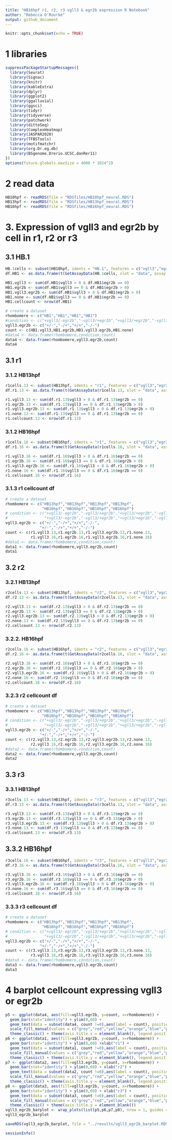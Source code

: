 ```yaml
---
title: "HB16hpf r1, r2, r3 vgll3 & egr2b expression R Notebook"
author: "Rebecca O'Rourke"
output: github_document
---
```


```r
knitr::opts_chunk$set(echo = TRUE)
```

# 1 libraries
```r
suppressPackageStartupMessages({
  library(Seurat)
  library(Signac)
  library(knitr)
  library(kableExtra)
  library(dplyr)
  library(ggplot2)
  library(ggalluvial)
  library(ggsci)
  library(tidyr)
  library(tidyverse)
  library(patchwork)
  library(dittoSeq)
  library(ComplexHeatmap)
  library(JASPAR2020)
  library(TFBSTools)
  library(motifmatchr)
  library(org.Dr.eg.db)
  library(BSgenome.Drerio.UCSC.danRer11)
})
options(future.globals.maxSize = 4000 * 1024^2)
```

# 2 read data

```r
HB10hpf <- readRDS(file = "RDSfiles/HB10hpf_neural.RDS")
HB13hpf <- readRDS(file = "RDSfiles/HB13hpf_neural.RDS")
HB16hpf <- readRDS(file = "RDSfiles/HB16hpf_neural.RDS")
```

# 3. Expression of vgll3 and egr2b by cell in r1, r2 or r3

## 3.1 HB.1
```r
HB.1cells <- subset(HB10hpf, idents = "HB.1", features = c("vgll3","egr2b"))
df.HB1 <- as.data.frame(t(GetAssayData(HB.1cells, slot = "data", assay = "SCT")))

HB1.vgll3 <- sum(df.HB1$vgll3 > 0 & df.HB1$egr2b == 0) 
HB1.egr2b <- sum(df.HB1$vgll3 == 0 & df.HB1$egr2b > 0) 
HB1.vgll3.egr2b <- sum(df.HB1$vgll3 > 0 & df.HB1$egr2b > 0) 
HB1.none <- sum(df.HB1$vgll3 == 0 & df.HB1$egr2b == 0)
HB1.cellcount <- nrow(df.HB1)

# create a dataset
rhombomere <- c("HB1","HB1","HB1","HB1")
#condition <- c("+vgll3/-egr2b","-vgll3/+egr2b","+vgll3/+egr2b","-vgll3/-egr2b")
vgll3.egr2b <- c("+/-","-/+","+/+","-/-")
count <- c(HB1.vgll3,HB1.egr2b,HB1.vgll3.egr2b,HB1.none)
#data4 <- data.frame(rhombomere,condition,count)
data4 <- data.frame(rhombomere,vgll3.egr2b,count)
data4
```

## 3.1 r1
### 3.1.2 HB13hpf
```r
r1cells.13 <- subset(HB13hpf, idents = "r1", features = c("vgll3","egr2b"))
df.r1.13 <- as.data.frame(t(GetAssayData(r1cells.13, slot = "data", assay = "SCT")))

r1.vgll3.13 <- sum(df.r1.13$vgll3 > 0 & df.r1.13$egr2b == 0) 
r1.egr2b.13 <- sum(df.r1.13$vgll3 == 0 & df.r1.13$egr2b > 0) 
r1.vgll3.egr2b.13 <- sum(df.r1.13$vgll3 > 0 & df.r1.13$egr2b > 0) 
r1.none.13 <- sum(df.r1.13$vgll3 == 0 & df.r1.13$egr2b == 0)
r1.cellcount.13 <- nrow(df.r1.13)
```

### 3.1.2 HB16hpf
```r
r1cells.16 <- subset(HB16hpf, idents = "r1", features = c("vgll3","egr2b"))
df.r1.16 <- as.data.frame(t(GetAssayData(r1cells.16, slot = "data", assay = "SCT")))

r1.vgll3.16 <- sum(df.r1.16$vgll3 > 0 & df.r1.16$egr2b == 0) 
r1.egr2b.16 <- sum(df.r1.16$vgll3 == 0 & df.r1.16$egr2b > 0) 
r1.vgll3.egr2b.16 <- sum(df.r1.16$vgll3 > 0 & df.r1.16$egr2b > 0) 
r1.none.16 <- sum(df.r1.16$vgll3 == 0 & df.r1.16$egr2b == 0)
r1.cellcount.16 <- nrow(df.r1.16)
```

### 3.1.3 r1 cellcount df
```r
# create a dataset
rhombomere <- c("HB13hpf","HB13hpf","HB13hpf","HB13hpf",
                "HB16hpf","HB16hpf","HB16hpf","HB16hpf")
# condition <- c("+vgll3/-egr2b","-vgll3/+egr2b","+vgll3/+egr2b","-vgll3/-egr2b",
#                "+vgll3/-egr2b","-vgll3/+egr2b","+vgll3/+egr2b","-vgll3/-egr2b")
vgll3.egr2b <- c("+/-","-/+","+/+","-/-",
               "+/-","-/+","+/+","-/-")
count <- c(r1.vgll3.13,r1.egr2b.13,r1.vgll3.egr2b.13,r1.none.13,
           r1.vgll3.16,r1.egr2b.16,r1.vgll3.egr2b.16,r1.none.16)
#data1 <- data.frame(rhombomere,condition,count)
data1 <- data.frame(rhombomere,vgll3.egr2b,count)
data1
```

## 3.2 r2
### 3.2.1 HB13hpf
```r
r2cells.13 <- subset(HB13hpf, idents = "r2", features = c("vgll3","egr2b"))
df.r2.13 <- as.data.frame(t(GetAssayData(r2cells.13, slot = "data", assay = "SCT")))

r2.vgll3.13 <- sum(df.r2.13$vgll3 > 0 & df.r2.13$egr2b == 0) 
r2.egr2b.13 <- sum(df.r2.13$vgll3 == 0 & df.r2.13$egr2b > 0) 
r2.vgll3.egr2b.13 <- sum(df.r2.13$vgll3 > 0 & df.r2.13$egr2b > 0) 
r2.none.13 <- sum(df.r2.13$vgll3 == 0 & df.r2.13$egr2b == 0)
r2.cellcount.13 <- nrow(df.r2.13)
```

### 3.2.2. HB16hpf
```r
r2cells.16 <- subset(HB16hpf, idents = "r2", features = c("vgll3","egr2b"))
df.r2.16 <- as.data.frame(t(GetAssayData(r2cells.16, slot = "data", assay = "SCT")))

r2.vgll3.16 <- sum(df.r2.16$vgll3 > 0 & df.r2.16$egr2b == 0) 
r2.egr2b.16 <- sum(df.r2.16$vgll3 == 0 & df.r2.16$egr2b > 0) 
r2.vgll3.egr2b.16 <- sum(df.r2.16$vgll3 > 0 & df.r2.16$egr2b > 0) 
r2.none.16 <- sum(df.r2.16$vgll3 == 0 & df.r2.16$egr2b == 0)
r2.cellcount.16 <- nrow(df.r2.16)
```

### 3.2.3 r2 cellcount df
```r
# create a dataset
rhombomere <- c("HB13hpf","HB13hpf","HB13hpf","HB13hpf",
                "HB16hpf","HB16hpf","HB16hpf","HB16hpf")
# condition <- c("+vgll3/-egr2b","-vgll3/+egr2b","+vgll3/+egr2b","-vgll3/-egr2b",
#                "+vgll3/-egr2b","-vgll3/+egr2b","+vgll3/+egr2b","-vgll3/-egr2b")
vgll3.egr2b <- c("+/-","-/+","+/+","-/-",
               "+/-","-/+","+/+","-/-")
count <- c(r2.vgll3.13,r2.egr2b.13,r2.vgll3.egr2b.13,r2.none.13,
           r2.vgll3.16,r2.egr2b.16,r2.vgll3.egr2b.16,r2.none.16)
#data2 <- data.frame(rhombomere,condition,count)
data2 <- data.frame(rhombomere,vgll3.egr2b,count)
data2
```


## 3.3 r3
### 3.3.1 HB13hpf
```r
r3cells.13 <- subset(HB13hpf, idents = "r3", features = c("vgll3","egr2b"))
df.r3.13 <- as.data.frame(t(GetAssayData(r3cells.13, slot = "data", assay = "SCT")))

r3.vgll3.13 <- sum(df.r3.13$vgll3 > 0 & df.r3.13$egr2b == 0) 
r3.egr2b.13 <- sum(df.r3.13$vgll3 == 0 & df.r3.13$egr2b > 0) 
r3.vgll3.egr2b.13 <- sum(df.r3.13$vgll3 > 0 & df.r3.13$egr2b > 0) 
r3.none.13 <- sum(df.r3.13$vgll3 == 0 & df.r3.13$egr2b == 0)
r3.cellcount.13 <- nrow(df.r3.13)
```

## 3.3.2 HB16hpf
```r
r3cells.16 <- subset(HB16hpf, idents = "r3", features = c("vgll3","egr2b"))
df.r3.16 <- as.data.frame(t(GetAssayData(r3cells.16, slot = "data", assay = "SCT")))

r3.vgll3.16 <- sum(df.r3.16$vgll3 > 0 & df.r3.16$egr2b == 0) 
r3.egr2b.16 <- sum(df.r3.16$vgll3 == 0 & df.r3.16$egr2b > 0) 
r3.vgll3.egr2b.16 <- sum(df.r3.16$vgll3 > 0 & df.r3.16$egr2b > 0) 
r3.none.16 <- sum(df.r3.16$vgll3 == 0 & df.r3.16$egr2b == 0)
r3.cellcount.16 <- nrow(df.r3.16)
```

### 3.3.3 r3 cellcount df
```r
# create a dataset
rhombomere <- c("HB13hpf","HB13hpf","HB13hpf","HB13hpf",
                "HB16hpf","HB16hpf","HB16hpf","HB16hpf")
# condition <- c("+vgll3/-egr2b","-vgll3/+egr2b","+vgll3/+egr2b","-vgll3/-egr2b",
#                "+vgll3/-egr2b","-vgll3/+egr2b","+vgll3/+egr2b","-vgll3/-egr2b")
vgll3.egr2b <- c("+/-","-/+","+/+","-/-",
               "+/-","-/+","+/+","-/-")
count <- c(r3.vgll3.13,r3.egr2b.13,r3.vgll3.egr2b.13,r3.none.13,
           r3.vgll3.16,r3.egr2b.16,r3.vgll3.egr2b.16,r3.none.16)
#data3 <- data.frame(rhombomere,condition,count)
data3 <- data.frame(rhombomere,vgll3.egr2b,count)
data3
```
# 4 barplot cellcount expressing vgll3 or egr2b

```r
p5 <- ggplot(data4, aes(fill=vgll3.egr2b, y=count, x=rhombomere)) + 
  geom_bar(stat="identity") + ylim(0,60) +
  geom_text(data = subset(data4, count !=0),aes(label = count), position = position_stack(vjust = 0.5)) +
  scale_fill_manual(values = c("grey","red","yellow","orange","blue","purple","green","black")) +
  theme_classic() + theme(axis.title.x = element_blank(), legend.position = "none")
p6 <- ggplot(data1, aes(fill=vgll3.egr2b, y=count, x=rhombomere)) + 
  geom_bar(stat="identity") + ylim(0,60) +xlab("r1") +
  geom_text(data = subset(data1, count !=0),aes(label = count), position = position_stack(vjust = 0.5)) +
  scale_fill_manual(values = c("grey","red","yellow","orange","blue","purple","green","black")) +
  theme_classic() + theme(axis.title.y = element_blank(), legend.position = "none")
p7 <- ggplot(data2, aes(fill=vgll3.egr2b, y=count, x=rhombomere)) + 
  geom_bar(stat="identity") + ylim(0,60) + xlab("r2") +
  geom_text(data = subset(data2, count !=0),aes(label = count), position = position_stack(vjust = 0.5)) +
  scale_fill_manual(values = c("grey","red","yellow","orange","blue","purple","green","black")) +
  theme_classic() + theme(axis.title.y = element_blank(), legend.position = "none")
p8 <- ggplot(data3, aes(fill=vgll3.egr2b, y=count, x=rhombomere)) + 
  geom_bar(stat="identity") + ylim(0,60) + xlab("r3") +
  geom_text(data = subset(data3, count !=0),aes(label = count), position = position_stack(vjust = 0.5)) +
  scale_fill_manual(values = c("grey","red","yellow","orange","blue","purple","green","black")) +
  theme_classic() + theme(axis.title.y = element_blank())
vgll3_egr2b_barplot <- wrap_plots(list(p5,p6,p7,p8), nrow = 1, guides = "collect") + guides(fill=guide_legend(title="vgll3/egr2b"))
vgll3_egr2b_barplot
```
```r
saveRDS(vgll3_egr2b_barplot, file = "../results/vgll3_egr2b_barplot.RDS")
```


```r
sessionInfo()
```

